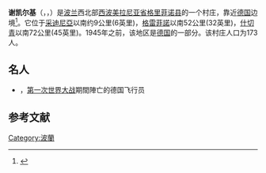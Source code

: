 {{Infobox settlement
| name = 谢凯尔基
| settlement_type = 村莊
| total_type =  
| image_skyline = Js2-1g.jpg
| image_caption = [[IS-2重型坦克|IS-2重型坦克]]紀念碑
| image_flag =
| image_shield =
| subdivision_type = [[世界政區索引|世界政區索引]]
| subdivision_name = {{flag icon|Poland}} [[波兰|波兰]]
| subdivision_type1 = [[省_(波兰)|省]]
| subdivision_name1 = [[西波美拉尼亚省|西波美拉尼亚省]]
| subdivision_type2 = [[县_(波兰)|县]]
| subdivision_name2 = [[格雷菲諾縣|格雷菲諾縣]]
| subdivision_type3 = {{link-en|市 (波兰)|Gmina|市}}
| subdivision_name3 = {{link-en|塞德尼亚市|Gmina Cedynia}}
| coordinates = {{coord|52|48|27|N|14|14|42|E|region:PL|display=inline}}
| pushpin_map = Poland
| pushpin_label_position = bottom
| elevation_m =
| population_total = 173
| website = }}'''谢凯尔基'''（{{lang-pl|Siekierki}}，{{Lang-de|Zäckerick}}，{{IPAc-pl|ś|e|'|k|J|e|r|k|i}}）是[[波兰|波兰]]西北部[[西波美拉尼亚省|西波美拉尼亚省]][[格雷菲諾縣|格里菲诺县]]的一个村庄，靠近[[德国|德国]]边境<ref name="TERYT">{{Cite web|title=Central Statistical Office (GUS) - TERYT (National Register of Territorial Land Apportionment Journal)|url=http://www.stat.gov.pl/broker/access/prefile/listPreFiles.jspa|date=2008-06-01|language=pl|accessdate=2020-08-29|archive-date=2012-03-01|archive-url=https://www.webcitation.org/65pMO0lEg?url=http://www.stat.gov.pl/broker/access/prefile/listPreFiles.jspa|dead-url=no}}</ref>。它位于[[采迪尼亞|采迪尼亞]]以南约9公里(6英里)，[[格雷菲諾|格雷菲諾]]以南52公里(32英里)，[[什切青|什切青]]以南72公里(45英里)。1945年之前，该地区是[[德国|德国]]的一部分。该村庄人口为173人。      

== 名人 ==

* {{link-en|汉斯·席林|Hans Schilling (aviator)}}，[[第一次世界大战|第一次世界大战]]期間陣亡的德国飞行员

{{coord|52|48|27|N|14|14|42|E|region:PL_type:city|display=title}}

==参考文献==
{{reflist}}

[[Category:波蘭|Category:波蘭]]